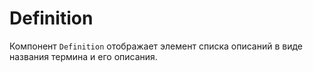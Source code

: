 

<Meta title="Компоненты/Definition" of={DefinitionStories} />

# Definition

Компонент `Definition` отображает элемент списка описаний
в виде названия термина и его описания.

<Canvas of={DefinitionStories.Default} />
